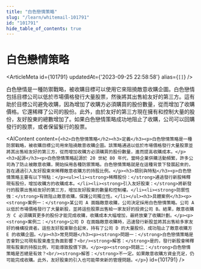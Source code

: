 ```yaml
---
title: "白色戀情策略"
slug: "/learn/whitemail-101791"
id: "101791"
hide_table_of_contents: true
---
```



# 白色戀情策略

<ArticleMeta id={101791} updatedAt={'2023-09-25 22:58:58'} alias={`[]`} />
<div className='border-solid border-b border-t-0 my-4 border-[var(--ifm-color-gray-300)]' />

白色戀情是一種防禦戰略，被收購目標可以使用它來阻撓敵意收購企圖。白色戀情包括目標公司以低於市場價格發行大量股票，然後將其出售給友好的第三方。這有助於目標公司避免收購，因為增加了收購方必須購買的股份數量，從而增加了收購價格。它還稀釋了公司的股份。此外，由於友好的第三方現在擁有和控制大量的股份，友好股東的總數增加了。如果白色戀情策略成功地阻止了收購，公司可以回購發行的股票，或者保留髮行的股票。

<AIContent content={`<h2>白色戀情策略</h2><h3>定義</h3><p>白色戀情策略是一種防禦戰略，被收購目標公司用來阻撓敵意收購企圖。該策略通過以低於市場價格發行大量股票並將其出售給友好的第三方，從而增加收購方必須購買的股份數量，進而提高收購成本。</p><h3>起源</h3><p>白色戀情策略起源於 20 世紀 80 年代，當時企業併購活動頻繁，許多公司為了防止被敵意收購，開始採用各種防禦策略。白色戀情策略就是在這種背景下發展起來的，旨在通過引入友好股東來稀釋敵意收購方的持股比例。</p><h3>類別與特點</h3><p>白色戀情策略主要有以下特點：</p><ul><li><strong>稀釋股份：</strong>通過發行新股稀釋現有股份，增加收購方的收購成本。</li><li><strong>引入友好股東：</strong>將新發行的股票出售給友好的第三方，增加友好股東的數量和控制權。</li><li><strong>防禦性強：</strong>有效阻止敵意收購，保護公司獨立性。</li></ul><h3>具體案例</h3><p><strong>案例一：</strong>某公司 A 面臨敵意收購，公司決定採用白色戀情策略。公司 A 以低於市場價格發行了大量新股，並將這些股票出售給一家友好的投資公司 B。結果，敵意收購方 C 必須購買更多的股份才能完成收購，收購成本大幅增加，最終放棄了收購計劃。</p><p><strong>案例二：</strong>公司 D 在面臨敵意收購時，迅速發行新股並將其出售給多家友好的機構投資者。這些友好股東聯合起來，持有了公司 D 的大量股份，成功阻止了敵意收購方 E 的收購企圖。</p><h3>常見問題</h3><p><strong>問題一：</strong>白色戀情策略是否會對公司現有股東產生負面影響？<br/><strong>解答：</strong>是的，發行新股會稀釋現有股東的持股比例，可能導致股價下跌。</p><p><strong>問題二：</strong>白色戀情策略是否總是有效？<br/><strong>解答：</strong>不一定。如果敵意收購方資金充足，仍可能完成收購。此外，友好股東的引入也可能帶來新的管理問題。</p>`} id={101791} />

